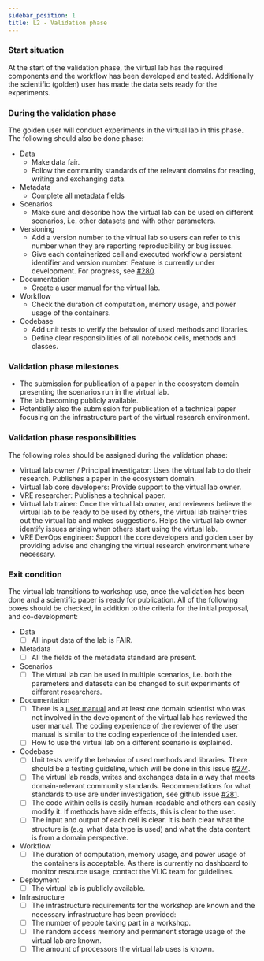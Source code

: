 ```yaml
---
sidebar_position: 1
title: L2 - Validation phase
---
```

### Start situation
At the start of the validation phase, the virtual lab has the required components and the workflow has been developed and tested.
Additionally the scientific (golden) user has made the data sets ready for the experiments.

### During the validation phase
The golden user will conduct experiments in the virtual lab in this phase.
The following should also be done phase:

* Data
  * Make data fair.
  * Follow the community standards of the relevant domains for reading, writing and exchanging data.
* Metadata
  * Complete all metadata fields
* Scenarios
  * Make sure and describe how the virtual lab can be used on different scenarios, i.e. other datasets and with other parameters.
* Versioning
  * Add a version number to the virtual lab so users can refer to this number when they are reporting reproducibility or bug issues.
  * Give each containerized cell and executed workflow a persistent identifier and version number.
  Feature is currently under development. For progress, see [#280](https://github.com/QCDIS/projects_overview/issues/280).
* Documentation
  * Create a [user manual](../user_manual) for the virtual lab.
* Workflow
  * Check the duration of computation, memory usage, and power usage of the containers.
* Codebase
  * Add unit tests to verify the behavior of used methods and libraries.
  * Define clear responsibilities of all notebook cells, methods and classes.

### Validation phase milestones
* The submission for publication of a paper in the ecosystem domain presenting the scenarios run in the virtual lab.
* The lab becoming publicly available.
* Potentially also the submission for publication of a technical paper focusing on the infrastructure part of the virtual research environment.

### Validation phase responsibilities
The following roles should be assigned during the validation phase:

* Virtual lab owner / Principal investigator: Uses the virtual lab to do their research. Publishes a paper in the ecosystem domain.
* Virtual lab core developers: Provide support to the virtual lab owner.
* VRE researcher: Publishes a technical paper.
* Virtual lab trainer: Once the virtual lab owner, and reviewers believe the virtual lab to be ready to be used by others,
the virtual lab trainer tries out the virtual lab and makes suggestions. Helps the virtual lab owner identify issues arising when others start using the virtual lab.
* VRE DevOps engineer: Support the core developers and golden user by providing advise and changing the virtual research environment where necessary.

### Exit condition
The virtual lab transitions to workshop use, once the validation has been done and a scientific paper is ready for publication.
All of the following boxes should be checked, in addition to the criteria for the initial proposal, and co-development:

* Data
  - [ ] All input data of the lab is FAIR.
* Metadata
  - [ ] All the fields of the metadata standard are present.
* Scenarios
  - [ ] The virtual lab can be used in multiple scenarios, i.e. both the parameters and datasets can be changed to suit experiments of different researchers.
* Documentation
  - [ ] There is a [user manual](../user_manual) and at least one domain scientist who was not involved in the development of the virtual lab has reviewed the user manual.
The coding experience of the reviewer of the user manual is similar to the coding experience of the intended user.
  - [ ] How to use the virtual lab on a different scenario is explained.
* Codebase
  - [ ]  Unit tests verify the behavior of used methods and libraries. There should be a testing guideline, which will be done in this issue [\#274](https://github.com/QCDIS/projects_overview/issues/274).
  - [ ]  The virtual lab reads, writes and exchanges data in a way that meets domain-relevant community standards. Recommendations for what standards to use are under investigation, see github issue [#281](https://github.com/QCDIS/projects_overview/issues/281).
  - [ ]  The code within cells is easily human-readable and others can easily modify it. If methods have side effects, this is clear to the user.
  - [ ]  The input and output of each cell is clear. It is both clear what the structure is (e.g. what data type is used) and what the data content is from a domain perspective.
* Workflow
  - [ ]  The duration of computation, memory usage, and power usage of the containers is acceptable. As there is currently no dashboard to monitor resource usage, contact the VLIC team for guidelines.
* Deployment
  - [ ] The virtual lab is publicly available.
* Infrastructure
  - [ ]  The infrastructure requirements for the workshop are known and the necessary infrastructure has been provided:
    - [ ]  The number of people taking part in a workshop.
    - [ ]  The random access memory and permanent storage usage of the virtual lab are known.
    - [ ]  The amount of processors the virtual lab uses is known.